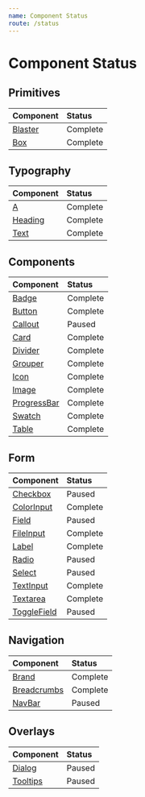 ```yaml
---
name: Component Status
route: /status
---
```




# Component Status

## Primitives

| Component | Status |
|:----------|:-------|
| [Blaster](/primitives/blaster) | <Badge intent="success">Complete</Badge> |
| [Box](/primitives) | <Badge intent="success">Complete</Badge> |

## Typography

| Component | Status |
|:----------|:-------|
| [A](/typography/a) | <Badge intent="success">Complete</Badge> |
| [Heading](typography/heading) | <Badge intent="success">Complete</Badge> |
| [Text](typography/text) | <Badge intent="success">Complete</Badge> |

## Components

| Component | Status |
|:----------|:-------|
| [Badge](/components/badge) | <Badge intent="success">Complete</Badge> |
| [Button](/components/button) | <Badge intent="success">Complete</Badge> |
| [Callout](/components/callout) | <Badge intent="danger">Paused</Badge> |
| [Card](/components/card) | <Badge intent="success">Complete</Badge> |
| [Divider](/components/divider) | <Badge intent="success">Complete</Badge> |
| [Grouper](/components/grouper) | <Badge intent="success">Complete</Badge> |
| [Icon](/components/icon) | <Badge intent="success">Complete</Badge> |
| [Image](/components/image) | <Badge intent="success">Complete</Badge> |
| [ProgressBar](/components/progressBar) | <Badge intent="success">Complete</Badge> |
| [Swatch](/components/swatch) | <Badge intent="success">Complete</Badge> |
| [Table](/components/table) | <Badge intent="success">Complete</Badge> |

## Form

| Component | Status |
|:----------|:-------|
| [Checkbox](/form/checkbox) | <Badge intent="danger">Paused</Badge> |
| [ColorInput](/form/colorInput) | <Badge intent="success">Complete</Badge> |
| [Field](/form/field) | <Badge intent="danger">Paused</Badge> |
| [FileInput](/form/fileInput) | <Badge intent="success">Complete</Badge> |
| [Label](/form/label) | <Badge intent="success">Complete</Badge> |
| [Radio](/form/radio) | <Badge intent="danger">Paused</Badge> |
| [Select](/form/select) | <Badge intent="danger">Paused</Badge> |
| [TextInput](/form/textInput) | <Badge intent="success">Complete</Badge> |
| [Textarea](/form/textarea) | <Badge intent="success">Complete</Badge> |
| [ToggleField](/form/toggleField) | <Badge intent="danger">Paused</Badge> |

## Navigation

| Component | Status |
|:----------|:-------|
| [Brand](/navigation/brand) | <Badge intent="success">Complete</Badge> |
| [Breadcrumbs](/navigation/breadcrumbs) | <Badge intent="success">Complete</Badge> |
| [NavBar](/navigation/navBar) | <Badge intent="danger">Paused</Badge> |

## Overlays

| Component | Status |
|:----------|:-------|
| [Dialog](/overlays/dialog) | <Badge intent="danger">Paused</Badge> |
| [Tooltips](/overlays/tooltips) | <Badge intent="danger">Paused</Badge> |
